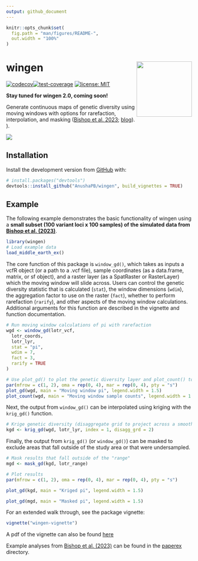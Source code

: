 ```yaml
---
output: github_document
---
```


<!-- README.md is generated from README.Rmd. Please edit that file -->

```r
knitr::opts_chunk$set(
  fig.path = "man/figures/README-",
  out.width = "100%"
)
```

# wingen <img src="man/figures/logo.png" align="right" height="150"/>

<!-- badges: start -->

<!-- [![R-CMD-check](https://github.com/AnushaPB/wingen/actions/workflows/check-release.yaml/badge.svg)](https://github.com/AnushaPB/wingen/actions/workflows/check-release.yaml) -->

[![codecov](https://codecov.io/gh/AnushaPB/wingen/branch/main/graph/badge.svg?token=P4Z35HFR4Y)](https://codecov.io/gh/AnushaPB/wingen)[![test-coverage](https://github.com/AnushaPB/wingen/actions/workflows/test-coverage.yaml/badge.svg?branch=main)](https://github.com/AnushaPB/wingen/actions/workflows/test-coverage.yaml) [![license: MIT](https://img.shields.io/badge/license-MIT-blue)](https://img.shields.io/badge/license-MIT-blue)

<!-- badges: end -->

**Stay tuned for wingen 2.0, coming soon!**

Generate continuous maps of genetic diversity using moving windows with options for rarefaction, interpolation, and masking ([Bishop et al. 2023](http://doi.org/10.1111/2041-210X.14090); [blog](https://methodsblog.com/2023/05/03/wingen-mapping-genetic-diversity-using-moving-windows/)).
).

![](wingen.gif)

## Installation

Install the development version from [GitHub](https://github.com/) with:

``` r
# install.packages("devtools")
devtools::install_github("AnushaPB/wingen", build_vignettes = TRUE)
```

## Example

The following example demonstrates the basic functionality of wingen using a **small subset (100 variant loci x 100 samples) of the simulated data from [Bishop et al. (2023)](http://doi.org/10.1111/2041-210X.14090)**.

```r
library(wingen)
# Load example data
load_middle_earth_ex()
```

The core function of this package is `window_gd()`, which takes as inputs a vcfR object (or a path to a .vcf file), sample coordinates (as a data.frame, matrix, or sf object), and a raster layer (as a SpatRaster or RasterLayer) which the moving window will slide across. Users can control the genetic diversity statistic that is calculated (`stat`), the window dimensions (`wdim`), the aggregation factor to use on the raster (`fact`), whether to perform rarefaction (`rarify`), and other aspects of the moving window calculations. Additional arguments for this function are described in the vignette and function documentation.

```r
# Run moving window calculations of pi with rarefaction
wgd <- window_gd(lotr_vcf,
  lotr_coords,
  lotr_lyr,
  stat = "pi",
  wdim = 7,
  fact = 3,
  rarify = TRUE
)

# Use plot_gd() to plot the genetic diversity layer and plot_count() to plot the sample counts layer
par(mfrow = c(1, 2), oma = rep(0, 4), mar = rep(0, 4), pty = "s")
plot_gd(wgd, main = "Moving window pi", legend.width = 1.5)
plot_count(wgd, main = "Moving window sample counts", legend.width = 1.5)
```

Next, the output from `window_gd()` can be interpolated using kriging with the `krig_gd()` function.

```r
# Krige genetic diversity (disaggregate grid to project across a smoother final surface)
kgd <- krig_gd(wgd, lotr_lyr, index = 1, disagg_grd = 2)
```

Finally, the output from `krig_gd()` (or `window_gd()`) can be masked to exclude areas that fall outside of the study area or that were undersampled.

```r
# Mask results that fall outside of the "range"
mgd <- mask_gd(kgd, lotr_range)
```

```r
# Plot results
par(mfrow = c(1, 2), oma = rep(0, 4), mar = rep(0, 4), pty = "s")

plot_gd(kgd, main = "Kriged pi", legend.width = 1.5)

plot_gd(mgd, main = "Masked pi", legend.width = 1.5)
```

For an extended walk through, see the package vignette:

``` r
vignette("wingen-vignette")
```

A pdf of the vignette can also be found [here](https://github.com/AnushaPB/wingen/blob/main/vignettes/wingen-vignette.pdf)

Example analyses from [Bishop et al. (2023)](http://doi.org/10.1111/2041-210X.14090) can be found in the [paperex](https://github.com/AnushaPB/wingen/tree/main/paperex) directory.
